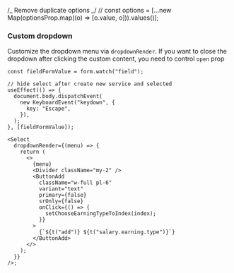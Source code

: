 /_ Remove duplicate options _/
// const options = [...new Map(optionsProp.map((o) => [o.value, o])).values()];

### Custom dropdown

Customize the dropdown menu via `dropdownRender`. If you want to close the dropdown after clicking the custom content, you need to control `open` prop

```tsx
const fieldFormValue = form.watch("field");

// hide select after create new service and selected
useEffect(() => {
  document.body.dispatchEvent(
    new KeyboardEvent("keydown", {
      key: "Escape",
    }),
  );
}, [fieldFormValue]);

<Select
  dropdownRender={(menu) => {
    return (
      <>
        {menu}
        <Divider className="my-2" />
        <ButtonAdd
          className="w-full pl-6"
          variant="text"
          primary={false}
          srOnly={false}
          onClick={() => {
            setChooseEarningTypeToIndex(index);
          }}
        >
          {`${t("add")} ${t("salary.earning.type")}`}
        </ButtonAdd>
      </>
    );
  }}
/>;
```
